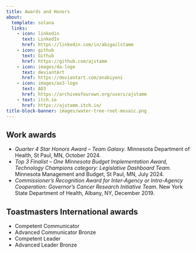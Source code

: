```yaml
---
title: Awards and Honors
about: 
  template: solana
  links:
    - icon: linkedin
      text: LinkedIn
      href: https://linkedin.com/in/abigailstamm
    - icon: github
      text: Github
      href: https://github.com/ajstamm
    - icon: images/da-logo
      text: deviantArt
      href: https://deviantart.com/anabiyeni
    - icon: images/ao3-logo
      text: AO3
      href: https://archiveofourown.org/users/ajstamm
    - text: itch.io
      href: https://ajstamm.itch.io/
title-block-banner: images/water-tree-root-mosaic.png
---
```





## Work awards

* *Quarter 4 Star Honors Award – Team Galaxy*. Minnesota Department of Health, St Paul, MN, October 2024.
* *Top 3 Finalist – One Minnesota Budget Implementation Award, Technology Champions category: Legislative Dashboard Team*. Minnesota Management and Budget, St Paul, MN, July 2024.
* *Commissioner's Recognition Award for Inter-Agency or Intra-Agency Cooperation: Governor's Cancer Research Initiative Team*. New York State Department of Health, Albany, NY, December 2019.



## Toastmasters International awards

* Competent Communicator
* Advanced Communicator Bronze
* Competent Leader
* Advanced Leader Bronze


